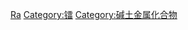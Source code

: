 {{Commons cat|Radium compounds}}

[[Category:依元素分类的化合物|Ra]]
[[Category:镭|Category:镭]]
[[Category:碱土金属化合物|Category:碱土金属化合物]]